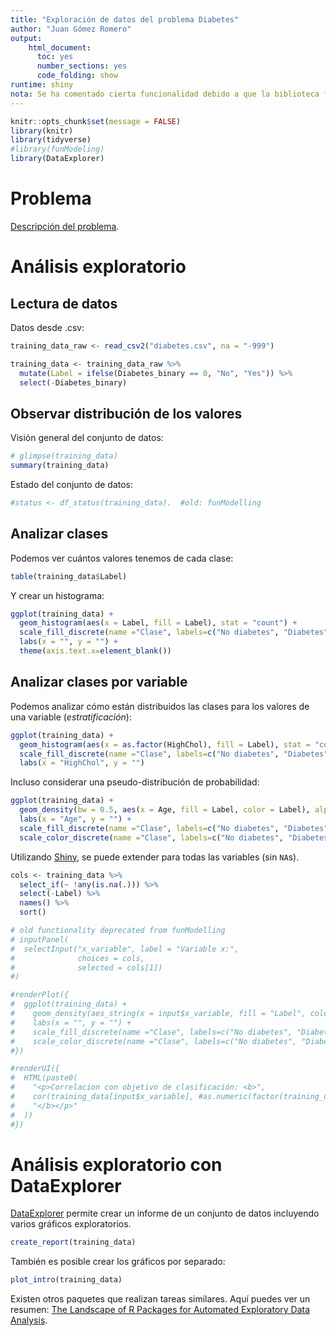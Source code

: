 ```yaml
---
title: "Exploración de datos del problema Diabetes"
author: "Juan Gómez Romero"
output:
    html_document: 
      toc: yes
      number_sections: yes
      code_folding: show
runtime: shiny
nota: Se ha comentado cierta funcionalidad debido a que la biblioteca funModeling ha sido deprecada y no se sigue manteniendo. Queda como ejercicio opcional reemplazar la funcionalidad por otras bibliotecas alternativas en mantenimiento.
---
```


```r
knitr::opts_chunk$set(message = FALSE)
library(knitr)
library(tidyverse)
#library(funModeling)
library(DataExplorer)
```

# Problema

[Descripción del problema](https://www.kaggle.com/datasets/alexteboul/diabetes-health-indicators-dataset).

# Análisis exploratorio

## Lectura de datos

Datos desde .csv:

```r
training_data_raw <- read_csv2("diabetes.csv", na = "-999")

training_data <- training_data_raw %>%
  mutate(Label = ifelse(Diabetes_binary == 0, "No", "Yes")) %>%
  select(-Diabetes_binary)
```

## Observar distribución de los valores

Visión general del conjunto de datos:

```r
# glimpse(training_data)
summary(training_data)
```

Estado del conjunto de datos:

```r
#status <- df_status(training_data).  #old: funModelling
```

## Analizar clases

Podemos ver cuántos valores tenemos de cada clase:

```r
table(training_data$Label)
```

Y crear un histograma:

```r
ggplot(training_data) +
  geom_histogram(aes(x = Label, fill = Label), stat = "count") +
  scale_fill_discrete(name ="Clase", labels=c("No diabetes", "Diabetes")) +
  labs(x = "", y = "") +
  theme(axis.text.x=element_blank())
```

## Analizar clases por variable

Podemos analizar cómo están distribuidos las clases para los valores de una variable (*estratificación*):

```r
ggplot(training_data) +
  geom_histogram(aes(x = as.factor(HighChol), fill = Label), stat = "count") +
  scale_fill_discrete(name ="Clase", labels=c("No diabetes", "Diabetes")) +
  labs(x = "HighChol", y = "") 
```

Incluso considerar una pseudo-distribución de probabilidad:

```r
ggplot(training_data) +
  geom_density(bw = 0.5, aes(x = Age, fill = Label, color = Label), alpha = 0.3) +
  labs(x = "Age", y = "") +
  scale_fill_discrete(name ="Clase", labels=c("No diabetes", "Diabetes")) +
  scale_color_discrete(name ="Clase", labels=c("No diabetes", "Diabetes"))
```

Utilizando [Shiny](https://shiny.rstudio.com/), se puede extender para todas las variables (sin `NA`s).

```r
cols <- training_data %>%
  select_if(~ !any(is.na(.))) %>%
  select(-Label) %>%
  names() %>%
  sort()

# old functionality deprecated from funModelling
# inputPanel(
#  selectInput("x_variable", label = "Variable x:",
#              choices = cols, 
#              selected = cols[1])
#)

#renderPlot({
#  ggplot(training_data) + 
#    geom_density(aes_string(x = input$x_variable, fill = "Label", color = "Label"), alpha = 0.3) +
#    labs(x = "", y = "") +
#    scale_fill_discrete(name ="Clase", labels=c("No diabetes", "Diabetes"))
#    scale_color_discrete(name ="Clase", labels=c("No diabetes", "Diabetes"))
#})

#renderUI({
#  HTML(paste0(
#    "<p>Correlacion con objetivo de clasificación: <b>",
#    cor(training_data[input$x_variable], #as.numeric(factor(training_data$Label))),
#    "</b></p>"
#  ))
#})
```

# Análisis exploratorio con DataExplorer

[DataExplorer](https://boxuancui.github.io/DataExplorer/) permite crear un informe de un conjunto de datos incluyendo varios gráficos exploratorios.

```r
create_report(training_data)
```

También es posible crear los gráficos por separado:

```r
plot_intro(training_data)
```

Existen otros paquetes que realizan tareas similares. Aquí puedes ver un resumen: [The Landscape of R Packages for Automated Exploratory Data Analysis](https://arxiv.org/pdf/1904.02101.pdf).
